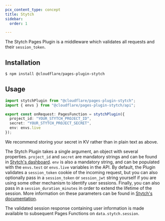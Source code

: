 ```yaml
---
pcx_content_type: concept
title: Stytch
sidebar:
  order: 1

---
```


The Stytch Pages Plugin is a middleware which validates all requests and their `session_token`.

## Installation

```sh
$ npm install @cloudflare/pages-plugin-stytch
```

## Usage

```typescript
import stytchPlugin from "@cloudflare/pages-plugin-stytch";
import { envs } from "@cloudflare/pages-plugin-stytch/api";

export const onRequest: PagesFunction = stytchPlugin({
  project_id: "YOUR_STYTCH_PROJECT_ID",
  secret: "YOUR_STYTCH_PROJECT_SECRET",
  env: envs.live
});
```

We recommend storing your secret in KV rather than in plain text as above.

The Stytch Plugin takes a single argument, an object with several properties. `project_id` and `secret` are mandatory strings and can be found in [Stytch's dashboard](https://stytch.com/dashboard/api-keys). `env` is also a mandatory string, and can be populated with the `envs.test` or `envs.live` variables in the API. By default, the Plugin validates a `session_token` cookie of the incoming request, but you can also optionally pass in a `session_token` or `session_jwt` string yourself if you are using some other mechanism to identify user sessions. Finally, you can also pass in a `session_duration_minutes` in order to extend the lifetime of the session. More information on these parameters can be found in [Stytch's documentation](https://stytch.com/docs/api/session-auth).

The validated session response containing user information is made available to subsequent Pages Functions on `data.stytch.session`.
